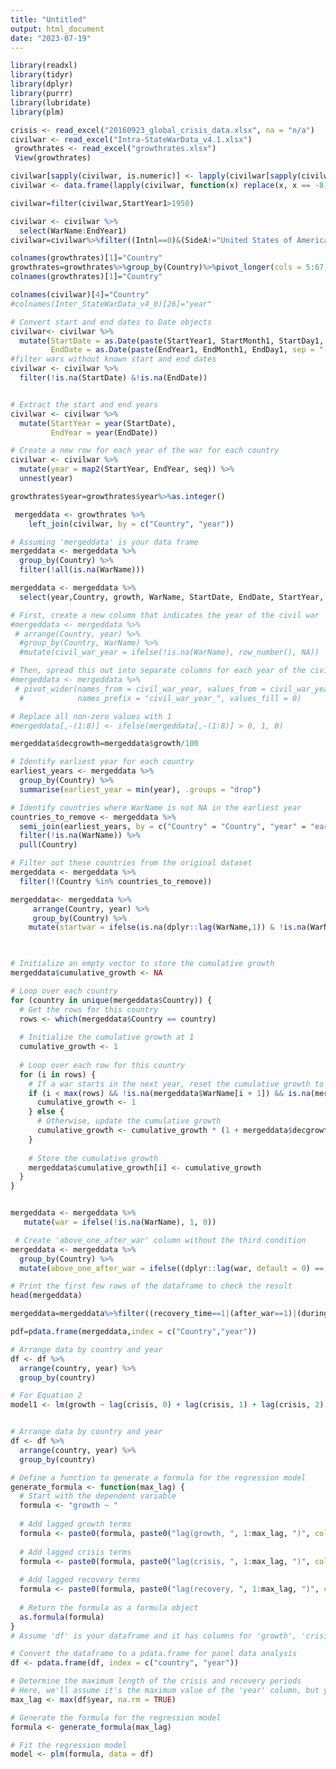 ```yaml
---
title: "Untitled"
output: html_document
date: "2023-07-19"
---
```

```r
library(readxl)
library(tidyr)
library(dplyr)
library(purrr)
library(lubridate)
library(plm)
```

```r
crisis <- read_excel("20160923_global_crisis_data.xlsx", na = "n/a")
civilwar <- read_excel("Intra-StateWarData_v4.1.xlsx")
 growthrates <- read_excel("growthrates.xlsx")
 View(growthrates)
```
```r
civilwar[sapply(civilwar, is.numeric)] <- lapply(civilwar[sapply(civilwar, is.numeric)], function(x) replace(x, x == -8, NA))
civilwar <- data.frame(lapply(civilwar, function(x) replace(x, x == -8, NA)))


```
```r
civilwar=filter(civilwar,StartYear1>1950)
```
```r
civilwar <- civilwar %>%
  select(WarName:EndYear1)
civilwar=civilwar%>%filter((Intnl==0)&(SideA!="United States of America"&SideA!="france")&(WarName!="Africa's World War"))
```


```r
colnames(growthrates)[1]="Country"
growthrates=growthrates%>%group_by(Country)%>%pivot_longer(cols = 5:67,names_to = "year",values_to = "growth")%>%drop_na()
colnames(growthrates)[1]="Country"
```
```r
colnames(civilwar)[4]="Country"
#colnames(Inter_StateWarData_v4_0)[26]="year"

```

```r

# Convert start and end dates to Date objects
civilwar<- civilwar %>%
  mutate(StartDate = as.Date(paste(StartYear1, StartMonth1, StartDay1, sep = "-"), format = "%Y-%m-%d"),
         EndDate = as.Date(paste(EndYear1, EndMonth1, EndDay1, sep = "-"), format = "%Y-%m-%d"))
#filter wars without known start and end dates 
civilwar <- civilwar %>%
  filter(!is.na(StartDate) &!is.na(EndDate))



```
```r
# Extract the start and end years
civilwar <- civilwar %>%
  mutate(StartYear = year(StartDate),
         EndYear = year(EndDate))

# Create a new row for each year of the war for each country
civilwar <- civilwar %>%
  mutate(year = map2(StartYear, EndYear, seq)) %>%
  unnest(year)
```


```r
growthrates$year=growthrates$year%>%as.integer()

 mergeddata <- growthrates %>%
    left_join(civilwar, by = c("Country", "year"))

```
```r
# Assuming 'mergeddata' is your data frame
mergeddata <- mergeddata %>%
  group_by(Country) %>%
  filter(!all(is.na(WarName)))
```
```r

mergeddata <- mergeddata %>%
  select(year,Country, growth, WarName, StartDate, EndDate, StartYear, EndYear)

```


```r


# First, create a new column that indicates the year of the civil war
#mergeddata <- mergeddata %>%
 # arrange(Country, year) %>%
  #group_by(Country, WarName) %>%
  #mutate(civil_war_year = ifelse(!is.na(WarName), row_number(), NA))

# Then, spread this out into separate columns for each year of the civil war
#mergeddata <- mergeddata %>%
 # pivot_wider(names_from = civil_war_year, values_from = civil_war_year,
  #            names_prefix = "civil_war_year_", values_fill = 0)

# Replace all non-zero values with 1
#mergeddata[,-(1:8)] <- ifelse(mergeddata[,-(1:8)] > 0, 1, 0)

```
```r
mergeddata$decgrowth=mergeddata$growth/100
```
```r
# Identify earliest year for each country
earliest_years <- mergeddata %>%
  group_by(Country) %>%
  summarise(earliest_year = min(year), .groups = "drop")

# Identify countries where WarName is not NA in the earliest year
countries_to_remove <- mergeddata %>%
  semi_join(earliest_years, by = c("Country" = "Country", "year" = "earliest_year")) %>%
  filter(!is.na(WarName)) %>%
  pull(Country)

# Filter out these countries from the original dataset
mergeddata <- mergeddata %>%
  filter(!(Country %in% countries_to_remove))

mergeddata<- mergeddata %>%
     arrange(Country, year) %>%
     group_by(Country) %>%
    mutate(startwar = ifelse(is.na(dplyr::lag(WarName,1)) & !is.na(WarName), 1, 0))

        
```
```r
# Initialize an empty vector to store the cumulative growth
mergeddata$cumulative_growth <- NA

# Loop over each country
for (country in unique(mergeddata$Country)) {
  # Get the rows for this country
  rows <- which(mergeddata$Country == country)
  
  # Initialize the cumulative growth at 1
  cumulative_growth <- 1
  
  # Loop over each row for this country
  for (i in rows) {
    # If a war starts in the next year, reset the cumulative growth to 1
    if (i < max(rows) && !is.na(mergeddata$WarName[i + 1]) && is.na(mergeddata$WarName[i])) {
      cumulative_growth <- 1
    } else {
      # Otherwise, update the cumulative growth
      cumulative_growth <- cumulative_growth * (1 + mergeddata$decgrowth[i])
    }
    
    # Store the cumulative growth
    mergeddata$cumulative_growth[i] <- cumulative_growth
  }
}



```
```r
mergeddata <- mergeddata %>%
   mutate(war = ifelse(!is.na(WarName), 1, 0))

 # Create 'above_one_after_war' column without the third condition
mergeddata <- mergeddata %>%
  group_by(Country) %>%
  mutate(above_one_after_war = ifelse((dplyr::lag(war, default = 0) == 1 & war == 0 & cumulative_growth > 1), 1, 0))

# Print the first few rows of the dataframe to check the result
head(mergeddata)


```

```r
mergeddata=mergeddata%>%filter((recovery_time==1|(after_war==1)|(during_after_war==1)))
```


```r
pdf=pdata.frame(mergeddata,index = c("Country","year"))
```



```r


# Arrange data by country and year
df <- df %>%
  arrange(country, year) %>%
  group_by(country)

# For Equation 2
model1 <- lm(growth ~ lag(crisis, 0) + lag(crisis, 1) + lag(crisis, 2) + lag(crisis, 3) + lag(crisis, 4), data = df)



```
```r


# Arrange data by country and year
df <- df %>%
  arrange(country, year) %>%
  group_by(country)

# Define a function to generate a formula for the regression model
generate_formula <- function(max_lag) {
  # Start with the dependent variable
  formula <- "growth ~ "
  
  # Add lagged growth terms
  formula <- paste0(formula, paste0("lag(growth, ", 1:max_lag, ")", collapse = " + "), " + ")
  
  # Add lagged crisis terms
  formula <- paste0(formula, paste0("lag(crisis, ", 1:max_lag, ")", collapse = " + "), " + ")
  
  # Add lagged recovery terms
  formula <- paste0(formula, paste0("lag(recovery, ", 1:max_lag, ")", collapse = " + "))
  
  # Return the formula as a formula object
  as.formula(formula)
}
# Assume 'df' is your dataframe and it has columns for 'growth', 'crisis', and 'recovery'

# Convert the dataframe to a pdata.frame for panel data analysis
df <- pdata.frame(df, index = c("country", "year"))

# Determine the maximum length of the crisis and recovery periods
# Here, we'll assume it's the maximum value of the 'year' column, but you might need to adjust this based on your specific dataset
max_lag <- max(df$year, na.rm = TRUE)

# Generate the formula for the regression model
formula <- generate_formula(max_lag)

# Fit the regression model
model <- plm(formula, data = df)

```

